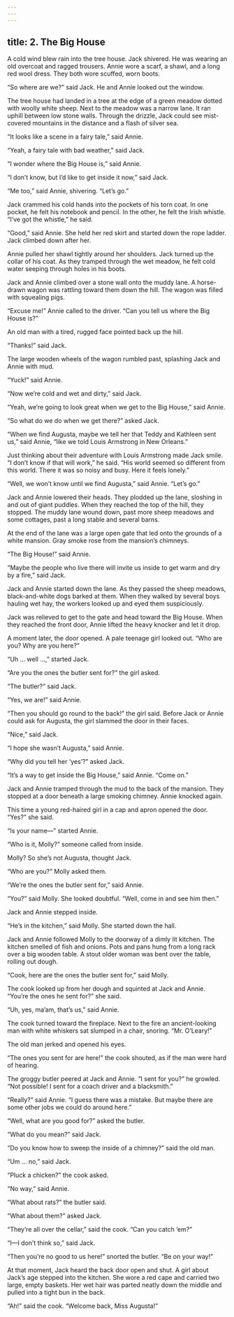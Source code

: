 ```yaml
---
---
---
```

title: 2. The Big House
---




A cold wind blew rain into the tree house. Jack shivered. He was wearing an old overcoat and ragged trousers. Annie wore a scarf, a shawl, and a long red wool dress. They both wore scuffed, worn boots.

“So where are we?” said Jack. He and Annie looked out the window.

The tree house had landed in a tree at the edge of a green meadow dotted with woolly white sheep. Next to the meadow was a narrow lane. It ran uphill between low stone walls. Through the drizzle, Jack could see mist-covered mountains in the distance and a flash of silver sea.

“It looks like a scene in a fairy tale,” said Annie.

“Yeah, a fairy tale with bad weather,” said Jack.

“I wonder where the Big House is,” said Annie.

“I don’t know, but I’d like to get inside it now,” said Jack.

“Me too,” said Annie, shivering. “Let’s go.”

Jack crammed his cold hands into the pockets of his torn coat. In one pocket, he felt his notebook and pencil. In the other, he felt the Irish whistle. “I’ve got the whistle,” he said.

“Good,” said Annie. She held her red skirt and started down the rope ladder. Jack climbed down after her.

Annie pulled her shawl tightly around her shoulders. Jack turned up the collar of his coat. As they tramped through the wet meadow, he felt cold water seeping through holes in his boots.

Jack and Annie climbed over a stone wall onto the muddy lane. A horse-drawn wagon was rattling toward them down the hill. The wagon was filled with squealing pigs.

“Excuse me!” Annie called to the driver. “Can you tell us where the Big House is?”



An old man with a tired, rugged face pointed back up the hill.

“Thanks!” said Jack.

The large wooden wheels of the wagon rumbled past, splashing Jack and Annie with mud.

“Yuck!” said Annie.

“Now we’re cold and wet and dirty,” said Jack.

“Yeah, we’re going to look great when we get to the Big House,” said Annie.

“So what do we do when we get there?” asked Jack.

“When we find Augusta, maybe we tell her that Teddy and Kathleen sent us,” said Annie, “like we told Louis Armstrong in New Orleans.”

Just thinking about their adventure with Louis Armstrong made Jack smile. “I don’t know if that will work,” he said. “His world seemed so different from this world. There it was so noisy and busy. Here it feels lonely.”

“Well, we won’t know until we find Augusta,” said Annie. “Let’s go.”

Jack and Annie lowered their heads. They plodded up the lane, sloshing in and out of giant puddles. When they reached the top of the hill, they stopped. The muddy lane wound down, past more sheep meadows and some cottages, past a long stable and several barns.

At the end of the lane was a large open gate that led onto the grounds of a white mansion. Gray smoke rose from the mansion’s chimneys.

“The Big House!” said Annie.

“Maybe the people who live there will invite us inside to get warm and dry by a fire,” said Jack.

Jack and Annie started down the lane. As they passed the sheep meadows, black-and-white dogs barked at them. When they walked by several boys hauling wet hay, the workers looked up and eyed them suspiciously.

Jack was relieved to get to the gate and head toward the Big House. When they reached the front door, Annie lifted the heavy knocker and let it drop.

A moment later, the door opened. A pale teenage girl looked out. “Who are you? Why are you here?”

“Uh … well …,” started Jack.

“Are you the ones the butler sent for?” the girl asked.

“The butler?” said Jack.

“Yes, we are!” said Annie.

“Then you should go round to the back!” the girl said. Before Jack or Annie could ask for Augusta, the girl slammed the door in their faces.

“Nice,” said Jack.

“I hope she wasn’t Augusta,” said Annie.

“Why did you tell her ‘yes’?” asked Jack.

“It’s a way to get inside the Big House,” said Annie. “Come on.”

Jack and Annie tramped through the mud to the back of the mansion. They stopped at a door beneath a large smoking chimney. Annie knocked again.

This time a young red-haired girl in a cap and apron opened the door. “Yes?” she said.

“Is your name—” started Annie.

“Who is it, Molly?” someone called from inside.

Molly? So she’s not Augusta, thought Jack.

“Who are you?” Molly asked them.

“We’re the ones the butler sent for,” said Annie.

“You?” said Molly. She looked doubtful. “Well, come in and see him then.”

Jack and Annie stepped inside.

“He’s in the kitchen,” said Molly. She started down the hall.

Jack and Annie followed Molly to the doorway of a dimly lit kitchen. The kitchen smelled of fish and onions. Pots and pans hung from a long rack over a big wooden table. A stout older woman was bent over the table, rolling out dough.

“Cook, here are the ones the butler sent for,” said Molly.

The cook looked up from her dough and squinted at Jack and Annie. “You’re the ones he sent for?” she said.

“Uh, yes, ma’am, that’s us,” said Annie.

The cook turned toward the fireplace. Next to the fire an ancient-looking man with white whiskers sat slumped in a chair, snoring. “Mr. O’Leary!”

The old man jerked and opened his eyes.

“The ones you sent for are here!” the cook shouted, as if the man were hard of hearing.

The groggy butler peered at Jack and Annie. “I sent for you?” he growled. “Not possible! I sent for a coach driver and a blacksmith.”

“Really?” said Annie. “I guess there was a mistake. But maybe there are some other jobs we could do around here.”

“Well, what are you good for?” asked the butler.

“What do you mean?” said Jack.

“Do you know how to sweep the inside of a chimney?” said the old man.

“Um … no,” said Jack.

“Pluck a chicken?” the cook asked.

“No way,” said Annie.

“What about rats?” the butler said.

“What about them?” asked Jack.

“They’re all over the cellar,” said the cook. “Can you catch ’em?”

“I—I don’t think so,” said Jack.

“Then you’re no good to us here!” snorted the butler. “Be on your way!”

At that moment, Jack heard the back door open and shut. A girl about Jack’s age stepped into the kitchen. She wore a red cape and carried two large, empty baskets. Her wet hair was parted neatly down the middle and pulled into a tight bun in the back.

“Ah!” said the cook. “Welcome back, Miss Augusta!”